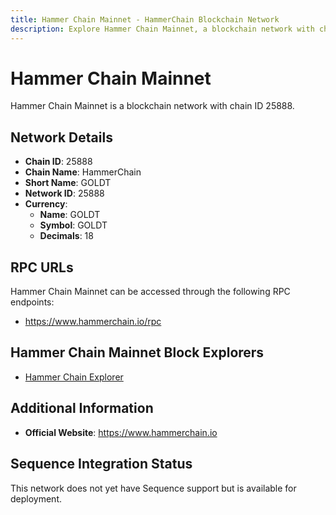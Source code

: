 ```yaml
--- 
title: Hammer Chain Mainnet - HammerChain Blockchain Network
description: Explore Hammer Chain Mainnet, a blockchain network with chain ID 25888. Learn about its native currency, GOLDT, and how to interact with the network.
---
```


# Hammer Chain Mainnet

Hammer Chain Mainnet is a blockchain network with chain ID 25888.

## Network Details

- **Chain ID**: 25888
- **Chain Name**: HammerChain
- **Short Name**: GOLDT
- **Network ID**: 25888
- **Currency**: 
  - **Name**: GOLDT
  - **Symbol**: GOLDT
  - **Decimals**: 18

## RPC URLs

Hammer Chain Mainnet can be accessed through the following RPC endpoints:

- https://www.hammerchain.io/rpc

## Hammer Chain Mainnet Block Explorers

- [Hammer Chain Explorer](https://www.hammerchain.io)

## Additional Information

- **Official Website**: https://www.hammerchain.io

## Sequence Integration Status

This network does not yet have Sequence support but is available for deployment.
